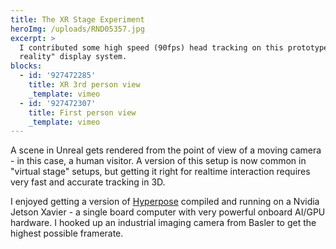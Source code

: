 ```yaml
---
title: The XR Stage Experiment
heroImg: /uploads/RND05357.jpg
excerpt: >
  I contributed some high speed (90fps) head tracking on this prototype "mixed
  reality" display system.
blocks:
  - id: '927472285'
    title: XR 3rd person view
    _template: vimeo
  - id: '927472307'
    title: First person view
    _template: vimeo
---
```


A scene in Unreal gets rendered from the point of view of a moving camera - in this case, a human visitor. A version of this setup is now common in "virtual stage" setups, but getting it right for realtime interaction requires very fast and accurate tracking in 3D.

I enjoyed getting a version of [Hyperpose](https://github.com/tensorlayer/HyperPose) compiled and running on a Nvidia Jetson Xavier - a single board computer with very powerful onboard AI/GPU hardware. I hooked up an industrial imaging camera from Basler to get the highest possible framerate.
